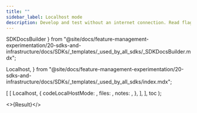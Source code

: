 ```yaml
---
title: ""
sidebar_label: Localhost mode
description: Develop and test without an internet connection. Read flag and segment definitions from a file.
---
```


  SDKDocsBuilder
} from "@site/docs/feature-management-experimentation/20-sdks-and-infrastructure/docs/SDKs/_templates/_used_by_all_sdks/_SDKDocsBuilder.mdx";

  Localhost,
} from "@site/docs/feature-management-experimentation/20-sdks-and-infrastructure/docs/SDKs/_templates/_used_by_all_sdks/index.mdx";



  [
    [
      Localhost,
      {
        codeLocalHostMode: <LocalhostMode />,
        files: <Files />,
        notes: <Notes />,
      },
    ],
  ],
  toc
);

<>{Result}</>